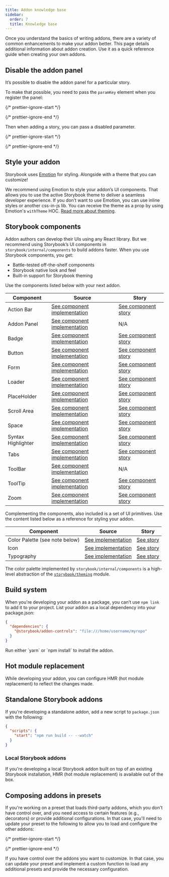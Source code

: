 ```yaml
---
title: Addon knowledge base
sidebar:
  order: 7
  title: Knowledge base
---
```


Once you understand the basics of writing addons, there are a variety of common enhancements to make your addon better. This page details additional information about addon creation. Use it as a quick reference guide when creating your own addons.

## Disable the addon panel

It’s possible to disable the addon panel for a particular story.

To make that possible, you need to pass the `paramKey` element when you register the panel:

{/* prettier-ignore-start */}

<CodeSnippets path="storybook-addon-disable-addon.md" />

{/* prettier-ignore-end */}

Then when adding a story, you can pass a disabled parameter.

{/* prettier-ignore-start */}

<CodeSnippets path="button-story-disable-addon.md" />

{/* prettier-ignore-end */}

## Style your addon

Storybook uses [Emotion](https://emotion.sh/docs/introduction) for styling. Alongside with a theme that you can customize!

We recommend using Emotion to style your addon’s UI components. That allows you to use the active Storybook theme to deliver a seamless developer experience.
If you don’t want to use Emotion, you can use inline styles or another css-in-js lib. You can receive the theme as a prop by using Emotion's `withTheme` HOC. [Read more about theming](../configure/user-interface/theming.mdx).

## Storybook components

Addon authors can develop their UIs using any React library. But we recommend using Storybook’s UI components in `storybook/internal/components` to build addons faster. When you use Storybook components, you get:

* Battle-tested off-the-shelf components
* Storybook native look and feel
* Built-in support for Storybook theming

Use the components listed below with your next addon.

| Component          | Source                                                                                                                                                          | Story                                                                                                                          |
| ------------------ | --------------------------------------------------------------------------------------------------------------------------------------------------------------- | ------------------------------------------------------------------------------------------------------------------------------ |
| Action Bar         | [See component implementation](https://github.com/storybookjs/storybook/blob/next/code/core/src/components/components/ActionBar/ActionBar.tsx)                  | [See component story](https://main--5a375b97f4b14f0020b0cda3.chromatic.com/?path=/story/basics-actionbar--single-item)         |
| Addon Panel        | [See component implementation](https://github.com/storybookjs/storybook/blob/next/code/core/src/components/components/addon-panel/addon-panel.tsx)              | N/A                                                                                                                            |
| Badge              | [See component implementation](https://github.com/storybookjs/storybook/blob/next/code/core/src/components/components/Badge/Badge.tsx)                          | [See component story](https://main--5a375b97f4b14f0020b0cda3.chromatic.com/?path=/story/basics-badge--all-badges)              |
| Button             | [See component implementation](https://github.com/storybookjs/storybook/blob/next/code/core/src/components/components/Button/Button.tsx)                        | [See component story](https://main--5a375b97f4b14f0020b0cda3.chromatic.com/?path=/story/basics-button--all-buttons)            |
| Form               | [See component implementation](https://github.com/storybookjs/storybook/blob/next/code/core/src/components/components/form/index.tsx)                           | [See component story](https://main--5a375b97f4b14f0020b0cda3.chromatic.com/?path=/story/basics-form-button--sizes)             |
| Loader             | [See component implementation](https://github.com/storybookjs/storybook/blob/next/code/core/src/components/components/Loader/Loader.tsx)                        | [See component story](https://main--5a375b97f4b14f0020b0cda3.chromatic.com/?path=/story/basics-loader--progress-bar)           |
| PlaceHolder        | [See component implementation](https://github.com/storybookjs/storybook/blob/next/code/core/src/components/components/placeholder/placeholder.tsx)              | [See component story](https://main--5a375b97f4b14f0020b0cda3.chromatic.com/?path=/story/basics-placeholder--single-child)      |
| Scroll Area        | [See component implementation](https://github.com/storybookjs/storybook/blob/next/code/core/src/components/components/ScrollArea/ScrollArea.tsx)                | [See component story](https://main--5a375b97f4b14f0020b0cda3.chromatic.com/?path=/story/basics-scrollarea--vertical)           |
| Space              | [See component implementation](https://github.com/storybookjs/storybook/blob/next/code/core/src/components/components/spaced/Spaced.tsx)                        | [See component story](https://main--5a375b97f4b14f0020b0cda3.chromatic.com/?path=/story/basics-spaced--row)                    |
| Syntax Highlighter | [See component implementation](https://github.com/storybookjs/storybook/blob/next/code/core/src/components/components/syntaxhighlighter/syntaxhighlighter.tsx)  | [See component story](https://main--5a375b97f4b14f0020b0cda3.chromatic.com/?path=/story/basics-syntaxhighlighter--bash)        |
| Tabs               | [See component implementation](https://github.com/storybookjs/storybook/blob/next/code/core/src/components/components/tabs/tabs.tsx)                            | [See component story](https://main--5a375b97f4b14f0020b0cda3.chromatic.com/?path=/story/basics-tabs--stateful-static)          |
| ToolBar            | [See component implementation](https://github.com/storybookjs/storybook/blob/next/code/core/src/components/components/bar/bar.tsx)                              | N/A                                                                                                                            |
| ToolTip            | [See component implementation](https://github.com/storybookjs/storybook/blob/next/code/core/src/components/components/tooltip/Tooltip.tsx)                      | [See component story](https://main--5a375b97f4b14f0020b0cda3.chromatic.com/?path=/story/basics-tooltip-tooltip--basic-default) |
| Zoom               | [See component implementation](https://github.com/storybookjs/storybook/blob/next/code/core/src/components/components/Zoom/Zoom.tsx)                            | [See component story](https://main--5a375b97f4b14f0020b0cda3.chromatic.com/?path=/story/basics-zoom--element-actual-size)      |

Complementing the components, also included is a set of UI primitives. Use the content listed below as a reference for styling your addon.

| Component                      | Source                                                                                                                    | Story                                                                                                    |
| ------------------------------ | ------------------------------------------------------------------------------------------------------------------------- | -------------------------------------------------------------------------------------------------------- |
| Color Palette (see note below) | [See implementation](https://github.com/storybookjs/storybook/tree/next/code/core/src/components/components/Colors)       | [See story](https://main--5a375b97f4b14f0020b0cda3.chromatic.com/?path=/story/basics-colorpalette--page) |
| Icon                           | [See implementation](https://github.com/storybookjs/storybook/blob/next/code/core/src/components/components/icon/icon.tsx)| [See story](https://main--5a375b97f4b14f0020b0cda3.chromatic.com/?path=/story/basics-icon--labels)       |
| Typography                     | [See implementation](https://github.com/storybookjs/storybook/tree/next/code/core/src/components/components/typography)   | [See story](https://main--5a375b97f4b14f0020b0cda3.chromatic.com/?path=/story/basics-typography--all)    |

<Callout variant="info">

  The color palette implemented by `storybook/internal/components` is a high-level abstraction of the [`storybook/theming`](https://github.com/storybookjs/storybook/tree/next/code/core/src/theming) module.
  
</Callout>

## Build system

When you're developing your addon as a package, you can’t use `npm link` to add it to your project. List your addon as a local dependency into your package.json:

```json title="package.json"
{
  "dependencies": {
    "@storybook/addon-controls": "file:///home/username/myrepo"
  }
}
```

<Callout variant="info">
  Run either `yarn` or `npm install` to install the addon.
</Callout>

## Hot module replacement

While developing your addon, you can configure HMR (hot module replacement) to reflect the changes made.

## Standalone Storybook addons

If you're developing a standalone addon, add a new script to `package.json` with the following:

```json title="package.json"
{
  "scripts": {
    "start": "npm run build -- --watch"
  }
}
```

### Local Storybook addons

If you're developing a local Storybook addon built on top of an existing Storybook installation, HMR (hot module replacement) is available out of the box.

## Composing addons in presets

If you're working on a preset that loads third-party addons, which you don't have control over, and you need access to certain features (e.g., decorators) or provide additional configurations. In that case, you'll need to update your preset to the following to allow you to load and configure the other addons:

{/* prettier-ignore-start */}

<CodeSnippets path="storybook-addon-load-external-addons-preset.md" />

{/* prettier-ignore-end */}

If you have control over the addons you want to customize. In that case, you can update your preset and implement a custom function to load any additional presets and provide the necessary configuration.
